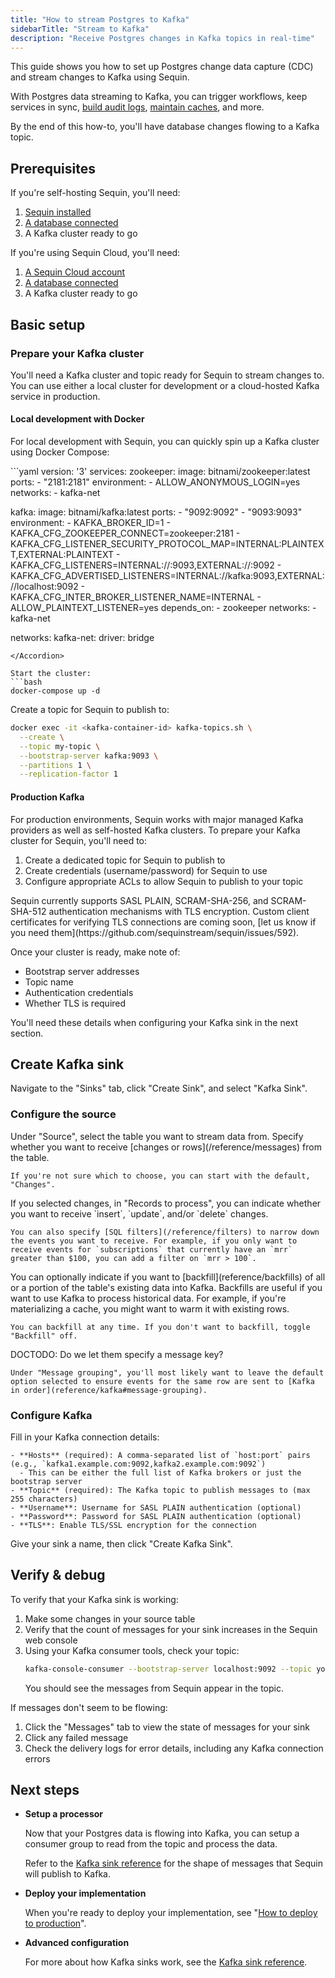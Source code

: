 ```yaml
---
title: "How to stream Postgres to Kafka"
sidebarTitle: "Stream to Kafka"
description: "Receive Postgres changes in Kafka topics in real-time"
---
```


This guide shows you how to set up Postgres change data capture (CDC) and stream changes to Kafka using Sequin.

With Postgres data streaming to Kafka, you can trigger workflows, keep services in sync, [build audit logs](/how-to/create-audit-logs), [maintain caches](/how-to/maintain-caches), and more.

By the end of this how-to, you'll have database changes flowing to a Kafka topic.

## Prerequisites

If you're self-hosting Sequin, you'll need:

1. [Sequin installed](/quickstart/webhooks)
2. [A database connected](/connect-postgres)
3. A Kafka cluster ready to go

If you're using Sequin Cloud, you'll need:

1. [A Sequin Cloud account](https://console.sequinstream.com)
2. [A database connected](/connect-postgres)
3. A Kafka cluster ready to go

## Basic setup

### Prepare your Kafka cluster

You'll need a Kafka cluster and topic ready for Sequin to stream changes to. You can use either a local cluster for development or a cloud-hosted Kafka service in production.

#### Local development with Docker

For local development with Sequin, you can quickly spin up a Kafka cluster using Docker Compose:

<Accordion title="docker-compose.yaml">
```yaml
version: '3'
services:
  zookeeper:
    image: bitnami/zookeeper:latest
    ports:
      - "2181:2181"
    environment:
      - ALLOW_ANONYMOUS_LOGIN=yes
    networks:
      - kafka-net

  kafka:
    image: bitnami/kafka:latest
    ports:
      - "9092:9092"
      - "9093:9093"
    environment:
      - KAFKA_BROKER_ID=1
      - KAFKA_CFG_ZOOKEEPER_CONNECT=zookeeper:2181
      - KAFKA_CFG_LISTENER_SECURITY_PROTOCOL_MAP=INTERNAL:PLAINTEXT,EXTERNAL:PLAINTEXT
      - KAFKA_CFG_LISTENERS=INTERNAL://:9093,EXTERNAL://:9092
      - KAFKA_CFG_ADVERTISED_LISTENERS=INTERNAL://kafka:9093,EXTERNAL://localhost:9092
      - KAFKA_CFG_INTER_BROKER_LISTENER_NAME=INTERNAL
      - ALLOW_PLAINTEXT_LISTENER=yes
    depends_on:
      - zookeeper
    networks:
      - kafka-net

networks:
  kafka-net:
    driver: bridge
```
</Accordion>

Start the cluster:
```bash
docker-compose up -d
```

Create a topic for Sequin to publish to:
```bash
docker exec -it <kafka-container-id> kafka-topics.sh \
  --create \
  --topic my-topic \
  --bootstrap-server kafka:9093 \
  --partitions 1 \
  --replication-factor 1
```

#### Production Kafka

For production environments, Sequin works with major managed Kafka providers as well as self-hosted Kafka clusters. To prepare your Kafka cluster for Sequin, you'll need to:

1. Create a dedicated topic for Sequin to publish to
2. Create credentials (username/password) for Sequin to use
3. Configure appropriate ACLs to allow Sequin to publish to your topic

<Info>
  Sequin currently supports SASL PLAIN, SCRAM-SHA-256, and SCRAM-SHA-512 authentication mechanisms with TLS encryption. Custom client certificates for verifying TLS connections are coming soon, [let us know if you need them](https://github.com/sequinstream/sequin/issues/592).
</Info>

Once your cluster is ready, make note of:
- Bootstrap server addresses
- Topic name
- Authentication credentials
- Whether TLS is required

You'll need these details when configuring your Kafka sink in the next section.

## Create Kafka sink

Navigate to the "Sinks" tab, click "Create Sink", and select "Kafka Sink".

### Configure the source

<Steps>
  <Step title="Select source table">
    Under "Source", select the table you want to stream data from.
  </Step>

  <Step title="Choose message type">
    Specify whether you want to receive [changes or rows](/reference/messages) from the table.

    If you're not sure which to choose, you can start with the default, "Changes".
  </Step>

  <Step title="Specify filters">
    If you selected changes, in "Records to process", you can indicate whether you want to receive `insert`, `update`, and/or `delete` changes.

    You can also specify [SQL filters](/reference/filters) to narrow down the events you want to receive. For example, if you only want to receive events for `subscriptions` that currently have an `mrr` greater than $100, you can add a filter on `mrr > 100`.
  </Step>

  <Step title="Specify backfill">
    You can optionally indicate if you want to [backfill](reference/backfills) of all or a portion of the table's existing data into Kafka. Backfills are useful if you want to use Kafka to process historical data. For example, if you're materializing a cache, you might want to warm it with existing rows.

    You can backfill at any time. If you don't want to backfill, toggle "Backfill" off.
  </Step>

  <Step title="Specify message grouping">
    DOCTODO: Do we let them specify a message key?

    Under "Message grouping", you'll most likely want to leave the default option selected to ensure events for the same row are sent to [Kafka in order](reference/kafka#message-grouping).
  </Step>

</Steps>

### Configure Kafka

<Steps>
  <Step title="Enter Kafka connection details">
    Fill in your Kafka connection details:

    - **Hosts** (required): A comma-separated list of `host:port` pairs (e.g., `kafka1.example.com:9092,kafka2.example.com:9092`)
      - This can be either the full list of Kafka brokers or just the bootstrap server
    - **Topic** (required): The Kafka topic to publish messages to (max 255 characters)
    - **Username**: Username for SASL PLAIN authentication (optional)
    - **Password**: Password for SASL PLAIN authentication (optional)
    - **TLS**: Enable TLS/SSL encryption for the connection
  </Step>

  <Step title="Create the sink">
    Give your sink a name, then click "Create Kafka Sink".
  </Step>
</Steps>

## Verify & debug

To verify that your Kafka sink is working:

1. Make some changes in your source table
2. Verify that the count of messages for your sink increases in the Sequin web console
3. Using your Kafka consumer tools, check your topic:
   ```bash
   kafka-console-consumer --bootstrap-server localhost:9092 --topic your-topic --from-beginning
   ```
   You should see the messages from Sequin appear in the topic.

If messages don't seem to be flowing:

1. Click the "Messages" tab to view the state of messages for your sink
2. Click any failed message
3. Check the delivery logs for error details, including any Kafka connection errors

## Next steps

- **Setup a processor**

   Now that your Postgres data is flowing into Kafka, you can setup a consumer group to read from the topic and process the data.
   
   Refer to the [Kafka sink reference](/reference/sinks/kafka) for the shape of messages that Sequin will publish to Kafka.

- **Deploy your implementation**

   When you're ready to deploy your implementation, see "[How to deploy to production](/how-to/deploy-to-production)".

- **Advanced configuration**

   For more about how Kafka sinks work, see the [Kafka sink reference](/reference/sinks/kafka).

